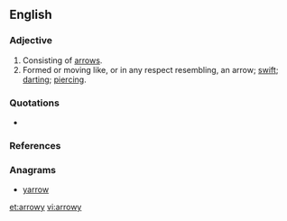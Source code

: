 ==English==

===Adjective===
{{en-adj}}

# Consisting of [[arrow]]s. 
# Formed or moving like, or in any respect resembling, an arrow; [[swift]]; [[darting]]; [[piercing]]. 

===Quotations===
* {{seeCites}}

===References===
{{1913}}

===Anagrams===
* [[yarrow#English|yarrow]]

[[et:arrowy]]
[[vi:arrowy]]